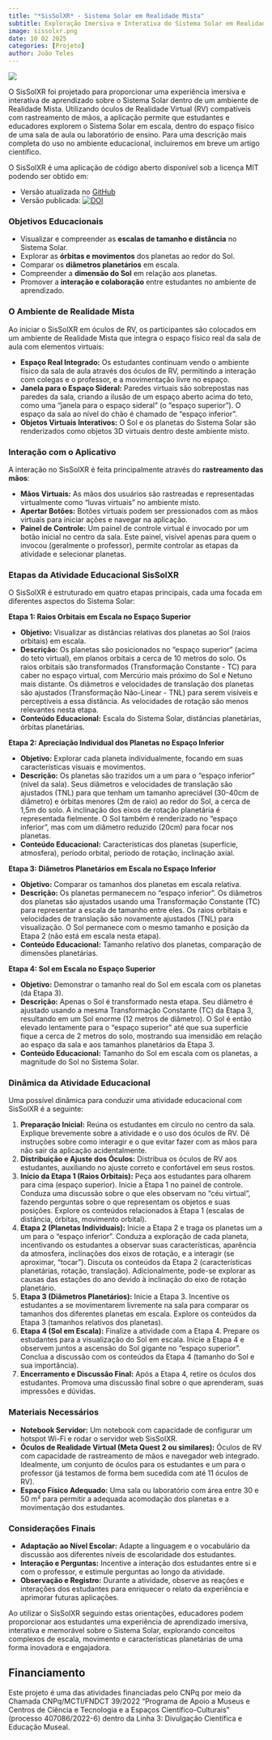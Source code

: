 ```yaml
---
title: "*SisSolXR* - Sistema Solar em Realidade Mista"
subtitle: Exploração Imersiva e Interativa do Sistema Solar em Realidade Mista para Educação em Astronomia
image: sissolxr.png
date: 10 02 2025
categories: [Projeto]
author: João Teles
---
```


![](sissolxr.png)

O SisSolXR foi projetado para proporcionar uma experiência imersiva e interativa de aprendizado sobre o Sistema Solar dentro de um ambiente de Realidade Mista.  Utilizando óculos de Realidade Virtual (RV) compatíveis com rastreamento de mãos, a aplicação permite que estudantes e educadores explorem o Sistema Solar em escala, dentro do espaço físico de uma sala de aula ou laboratório de ensino. Para uma descrição mais completa do uso no ambiente educacional, incluiremos em breve um artigo científico.

O SisSolXR é uma aplicação de código aberto disponível sob a licença MIT podendo ser obtido em:

- Versão atualizada no [GitHub](https://github.com/jocoteles/SisSolXR)
- Versão publicada: [![DOI](https://zenodo.org/badge/930331951.svg)](https://doi.org/10.5281/zenodo.14845124)


### Objetivos Educacionais

*   Visualizar e compreender as **escalas de tamanho e distância** no Sistema Solar.
*   Explorar as **órbitas e movimentos** dos planetas ao redor do Sol.
*   Comparar os **diâmetros planetários** em escala.
*   Compreender a **dimensão do Sol** em relação aos planetas.
*   Promover a **interação e colaboração** entre estudantes no ambiente de aprendizado.

### O Ambiente de Realidade Mista

Ao iniciar o SisSolXR em óculos de RV, os participantes são colocados em um ambiente de Realidade Mista que integra o espaço físico real da sala de aula com elementos virtuais:

*   **Espaço Real Integrado:** Os estudantes continuam vendo o ambiente físico da sala de aula através dos óculos de RV, permitindo a interação com colegas e o professor, e a movimentação livre no espaço.
*   **Janela para o Espaço Sideral:** Paredes virtuais são sobrepostas nas paredes da sala, criando a ilusão de um espaço aberto acima do teto, como uma "janela para o espaço sideral" (o "espaço superior"). O espaço da sala ao nível do chão é chamado de "espaço inferior".
*   **Objetos Virtuais Interativos:**  O Sol e os planetas do Sistema Solar são renderizados como objetos 3D virtuais dentro deste ambiente misto.

### Interação com o Aplicativo

A interação no SisSolXR é feita principalmente através do **rastreamento das mãos**:

*   **Mãos Virtuais:** As mãos dos usuários são rastreadas e representadas virtualmente como "luvas virtuais" no ambiente misto.
*   **Apertar Botões:**  Botões virtuais podem ser pressionados com as mãos virtuais para iniciar ações e navegar na aplicação.
*   **Painel de Controle:** Um painel de controle virtual é invocado por um botão inicial no centro da sala. Este painel, visível apenas para quem o invocou (geralmente o professor), permite controlar as etapas da atividade e selecionar planetas.

### Etapas da Atividade Educacional SisSolXR

O SisSolXR é estruturado em quatro etapas principais, cada uma focada em diferentes aspectos do Sistema Solar:

**Etapa 1: Raios Orbitais em Escala no Espaço Superior**

*   **Objetivo:** Visualizar as distâncias relativas dos planetas ao Sol (raios orbitais) em escala.
*   **Descrição:** Os planetas são posicionados no "espaço superior" (acima do teto virtual), em planos orbitais a cerca de 10 metros do solo. Os raios orbitais são transformados (Transformação Constante - TC) para caber no espaço virtual, com Mercúrio mais próximo do Sol e Netuno mais distante. Os diâmetros e velocidades de translação dos planetas são ajustados (Transformação Não-Linear - TNL) para serem visíveis e perceptíveis a essa distância. As velocidades de rotação são menos relevantes nesta etapa.
*   **Conteúdo Educacional:** Escala do Sistema Solar, distâncias planetárias, órbitas planetárias.

**Etapa 2: Apreciação Individual dos Planetas no Espaço Inferior**

*   **Objetivo:** Explorar cada planeta individualmente, focando em suas características visuais e movimentos.
*   **Descrição:** Os planetas são trazidos um a um para o "espaço inferior" (nível da sala). Seus diâmetros e velocidades de translação são ajustados (TNL) para que tenham um tamanho apreciável (30-40cm de diâmetro) e órbitas menores (2m de raio) ao redor do Sol, a cerca de 1,5m do solo. A inclinação dos eixos de rotação planetária é representada fielmente. O Sol também é renderizado no "espaço inferior", mas com um diâmetro reduzido (20cm) para focar nos planetas.
*   **Conteúdo Educacional:** Características dos planetas (superfície, atmosfera), período orbital, período de rotação, inclinação axial.

**Etapa 3: Diâmetros Planetários em Escala no Espaço Inferior**

*   **Objetivo:** Comparar os tamanhos dos planetas em escala relativa.
*   **Descrição:** Os planetas permanecem no "espaço inferior". Os diâmetros dos planetas são ajustados usando uma Transformação Constante (TC) para representar a escala de tamanho entre eles. Os raios orbitais e velocidades de translação são novamente ajustados (TNL) para visualização. O Sol permanece com o mesmo tamanho e posição da Etapa 2 (não está em escala nesta etapa).
*   **Conteúdo Educacional:** Tamanho relativo dos planetas, comparação de dimensões planetárias.

**Etapa 4: Sol em Escala no Espaço Superior**

*   **Objetivo:** Demonstrar o tamanho real do Sol em escala com os planetas (da Etapa 3).
*   **Descrição:** Apenas o Sol é transformado nesta etapa. Seu diâmetro é ajustado usando a mesma Transformação Constante (TC) da Etapa 3, resultando em um Sol enorme (12 metros de diâmetro). O Sol é então elevado lentamente para o "espaço superior" até que sua superfície fique a cerca de 2 metros do solo, mostrando sua imensidão em relação ao espaço da sala e aos tamanhos planetários da Etapa 3.
*   **Conteúdo Educacional:** Tamanho do Sol em escala com os planetas, a magnitude do Sol no Sistema Solar.

### Dinâmica da Atividade Educacional

Uma possível dinâmica para conduzir uma atividade educacional com SisSolXR é a seguinte:

1.  **Preparação Inicial:** Reúna os estudantes em círculo no centro da sala. Explique brevemente sobre a atividade e o uso dos óculos de RV. Dê instruções sobre como interagir e o que evitar fazer com as mãos para não sair da aplicação acidentalmente.
2.  **Distribuição e Ajuste dos Óculos:** Distribua os óculos de RV aos estudantes, auxiliando no ajuste correto e confortável em seus rostos.
3.  **Início da Etapa 1 (Raios Orbitais):** Peça aos estudantes para olharem para cima (espaço superior). Inicie a Etapa 1 no painel de controle. Conduza uma discussão sobre o que eles observam no "céu virtual", fazendo perguntas sobre o que representam os objetos e suas posições. Explore os conteúdos relacionados à Etapa 1 (escalas de distância, órbitas, movimento orbital).
4.  **Etapa 2 (Planetas Individuais):** Inicie a Etapa 2 e traga os planetas um a um para o "espaço inferior".  Conduza a exploração de cada planeta, incentivando os estudantes a observar suas características, aparência da atmosfera, inclinações dos eixos de rotação, e a interagir (se aproximar, "tocar"). Discuta os conteúdos da Etapa 2 (características planetárias, rotação, translação). Adicionalmente, pode-se explorar as causas das estações do ano devido à inclinação do eixo de rotação planetário.
5.  **Etapa 3 (Diâmetros Planetários):** Inicie a Etapa 3. Incentive os estudantes a se movimentarem livremente na sala para comparar os tamanhos dos diferentes planetas em escala. Explore os conteúdos da Etapa 3 (tamanhos relativos dos planetas).
6.  **Etapa 4 (Sol em Escala):** Finalize a atividade com a Etapa 4. Prepare os estudantes para a visualização do Sol em escala. Inicie a Etapa 4 e observem juntos a ascensão do Sol gigante no "espaço superior". Conclua a discussão com os conteúdos da Etapa 4 (tamanho do Sol e sua importância).
7.  **Encerramento e Discussão Final:** Após a Etapa 4, retire os óculos dos estudantes. Promova uma discussão final sobre o que aprenderam, suas impressões e dúvidas.

### Materiais Necessários

*   **Notebook Servidor:** Um notebook com capacidade de configurar um hotspot Wi-Fi e rodar o servidor web SisSolXR.
*   **Óculos de Realidade Virtual (Meta Quest 2 ou similares):**  Óculos de RV com capacidade de rastreamento de mãos e navegador web integrado. Idealmente, um conjunto de óculos para os estudantes e um para o professor (já testamos de forma bem sucedida com até 11 óculos de RV).
*   **Espaço Físico Adequado:** Uma sala ou laboratório com área entre 30 e 50 m² para permitir a adequada acomodação dos planetas e a movimentação dos estudantes.

### Considerações Finais

*   **Adaptação ao Nível Escolar:** Adapte a linguagem e o vocabulário da discussão aos diferentes níveis de escolaridade dos estudantes.
*   **Interação e Perguntas:** Incentive a interação dos estudantes entre si e com o professor, e estimule perguntas ao longo da atividade.
*   **Observação e Registro:** Durante a atividade, observe as reações e interações dos estudantes para enriquecer o relato da experiência e aprimorar futuras aplicações.

Ao utilizar o SisSolXR seguindo estas orientações, educadores podem proporcionar aos estudantes uma experiência de aprendizado imersiva, interativa e memorável sobre o Sistema Solar, explorando conceitos complexos de escala, movimento e características planetárias de uma forma inovadora e engajadora.

## Financiamento

Este projeto é uma das atividades financiadas pelo CNPq por meio da Chamada CNPq/MCTI/FNDCT 39/2022 "Programa de Apoio a Museus e Centros de Ciência e Tecnologia e a Espaços Científico-Culturais" (processo 407086/2022-6) dentro da Linha 3: Divulgação Científica e Educação Museal.
